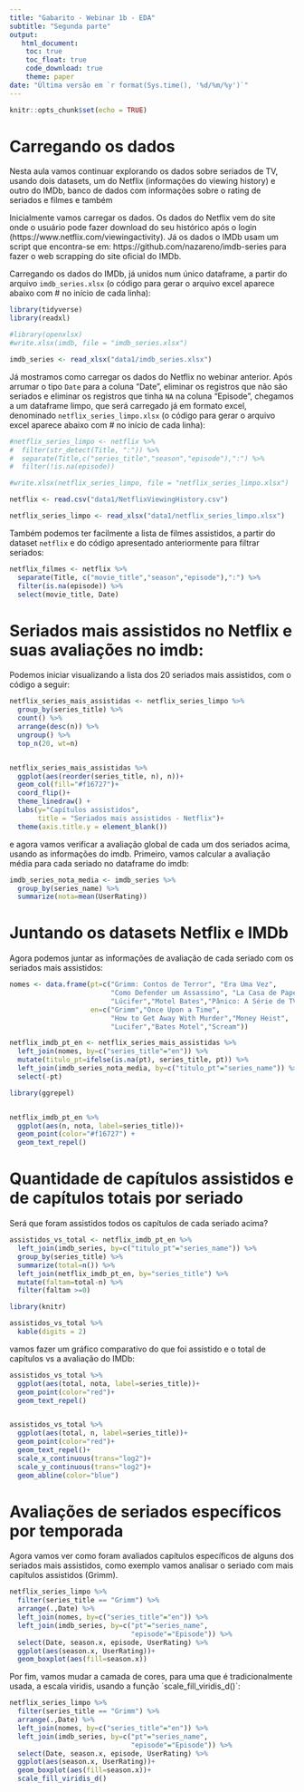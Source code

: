 ```yaml
---
title: "Gabarito - Webinar 1b - EDA"
subtitle: "Segunda parte"
output:
   html_document:
    toc: true
    toc_float: true
    code_download: true
    theme: paper
date: "Última versão em `r format(Sys.time(), '%d/%m/%y')`"
---
```


```r
knitr::opts_chunk$set(echo = TRUE)
```

# Carregando os dados

Nesta aula vamos continuar explorando os dados sobre seriados de TV, usando dois datasets, um do Netflix (informações do viewing history) e outro do IMDb, banco de dados com informações sobre o rating de seriados e filmes e também 

Inicialmente vamos carregar os dados. Os dados do Netflix vem do site onde o usuário pode fazer download do seu histórico após o login (https://www.netflix.com/viewingactivity). Já os dados o IMDb usam um script que encontra-se em: https://github.com/nazareno/imdb-series para fazer o web scrapping do site oficial do IMDb.

Carregando os dados do IMDb, já unidos num único dataframe, a partir do arquivo `imdb_series.xlsx` (o código para gerar o arquivo excel aparece abaixo com # no início de cada linha):

```r

library(tidyverse)
library(readxl)

#library(openxlsx)
#write.xlsx(imdb, file = "imdb_series.xlsx")

imdb_series <- read_xlsx("data1/imdb_series.xlsx")
```

Já mostramos como carregar os dados do Netflix no webinar anterior. Após arrumar o tipo `Date` para a coluna "Date", eliminar os registros que não são seriados e eliminar os registros que tinha `NA` na coluna "Episode", chegamos a um dataframe limpo, que será carregado já em formato excel, denominado `netflix_series_limpo.xlsx` (o código para gerar o arquivo excel aparece abaixo com # no início de cada linha):

```r

#netflix_series_limpo <- netflix %>% 
#  filter(str_detect(Title, ":")) %>% 
#  separate(Title,c("series_title","season","episode"),":") %>% 
#  filter(!is.na(episode))

#write.xlsx(netflix_series_limpo, file = "netflix_series_limpo.xlsx")

netflix <- read.csv("data1/NetflixViewingHistory.csv")

netflix_series_limpo <- read_xlsx("data1/netflix_series_limpo.xlsx")

```

Também podemos ter facilmente a lista de filmes assistidos, a partir do dataset `netflix` e do código apresentado anteriormente para filtrar seriados:

```r

netflix_filmes <- netflix %>% 
  separate(Title, c("movie_title","season","episode"),":") %>% 
  filter(is.na(episode)) %>% 
  select(movie_title, Date)

```



# Seriados mais assistidos no Netflix e suas avaliações no imdb:

Podemos iniciar visualizando a lista dos 20 seriados mais assistidos, com o código a seguir:

```r
netflix_series_mais_assistidas <- netflix_series_limpo %>% 
  group_by(series_title) %>% 
  count() %>% 
  arrange(desc(n)) %>% 
  ungroup() %>% 
  top_n(20, wt=n)


netflix_series_mais_assistidas %>% 
  ggplot(aes(reorder(series_title, n), n))+
  geom_col(fill="#f16727")+
  coord_flip()+
  theme_linedraw() +
  labs(y="Capítulos assistidos",
       title = "Seriados mais assistidos - Netflix")+
  theme(axis.title.y = element_blank())

```


e agora vamos verificar a avaliação global de cada um dos seriados acima, usando as informações do imdb. Primeiro, vamos calcular a avaliação média para cada seriado no dataframe do imdb:

```r

imdb_series_nota_media <- imdb_series %>% 
  group_by(series_name) %>% 
  summarize(nota=mean(UserRating))

```


# Juntando os datasets Netflix e IMDb

Agora podemos juntar as informações de avaliação de cada seriado com os seriados mais assistidos:

```r

nomes <- data.frame(pt=c("Grimm: Contos de Terror", "Era Uma Vez",
                         "Como Defender um Assassino", "La Casa de Papel",
                         "Lúcifer","Motel Bates","Pânico: A Série de TV"),
                    en=c("Grimm","Once Upon a Time",
                         "How to Get Away With Murder","Money Heist",
                         "Lucifer","Bates Motel","Scream"))

netflix_imdb_pt_en <- netflix_series_mais_assistidas %>% 
  left_join(nomes, by=c("series_title"="en")) %>% 
  mutate(titulo_pt=ifelse(is.na(pt), series_title, pt)) %>% 
  left_join(imdb_series_nota_media, by=c("titulo_pt"="series_name")) %>% 
  select(-pt)

library(ggrepel)


netflix_imdb_pt_en %>% 
  ggplot(aes(n, nota, label=series_title))+
  geom_point(color="#f16727") +
  geom_text_repel()

```


# Quantidade de capítulos assistidos e de capítulos totais por seriado

Será que foram assistidos todos os capítulos de cada seriado acima?

```r

assistidos_vs_total <- netflix_imdb_pt_en %>% 
  left_join(imdb_series, by=c("titulo_pt"="series_name")) %>% 
  group_by(series_title) %>% 
  summarize(total=n()) %>% 
  left_join(netflix_imdb_pt_en, by="series_title") %>% 
  mutate(faltam=total-n) %>% 
  filter(faltam >=0)

library(knitr)

assistidos_vs_total %>% 
  kable(digits = 2)

```


vamos fazer um gráfico comparativo do que foi assistido e o total de capítulos vs a avaliação do IMDb:

```r
assistidos_vs_total %>% 
  ggplot(aes(total, nota, label=series_title))+
  geom_point(color="red")+
  geom_text_repel()


assistidos_vs_total %>% 
  ggplot(aes(total, n, label=series_title))+
  geom_point(color="red")+
  geom_text_repel()+
  scale_x_continuous(trans="log2")+
  scale_y_continuous(trans="log2")+
  geom_abline(color="blue")

```



# Avaliações de seriados específicos por temporada

Agora vamos ver como foram avaliados capítulos específicos de alguns dos seriados mais assistidos, como exemplo vamos analisar o seriado com mais capítulos assistidos (Grimm).

```r

netflix_series_limpo %>% 
  filter(series_title == "Grimm") %>% 
  arrange(.,Date) %>% 
  left_join(nomes, by=c("series_title"="en")) %>% 
  left_join(imdb_series, by=c("pt"="series_name",
                              "episode"="Episode")) %>% 
  select(Date, season.x, episode, UserRating) %>% 
  ggplot(aes(season.x, UserRating))+
  geom_boxplot(aes(fill=season.x))

```

Por fim, vamos mudar a camada de cores, para uma que é tradicionalmente usada, a escala viridis, usando a função ´scale_fill_viridis_d()`:

```r
netflix_series_limpo %>% 
  filter(series_title == "Grimm") %>% 
  arrange(.,Date) %>% 
  left_join(nomes, by=c("series_title"="en")) %>% 
  left_join(imdb_series, by=c("pt"="series_name",
                              "episode"="Episode")) %>% 
  select(Date, season.x, episode, UserRating) %>% 
  ggplot(aes(season.x, UserRating))+
  geom_boxplot(aes(fill=season.x))+
  scale_fill_viridis_d()
```


